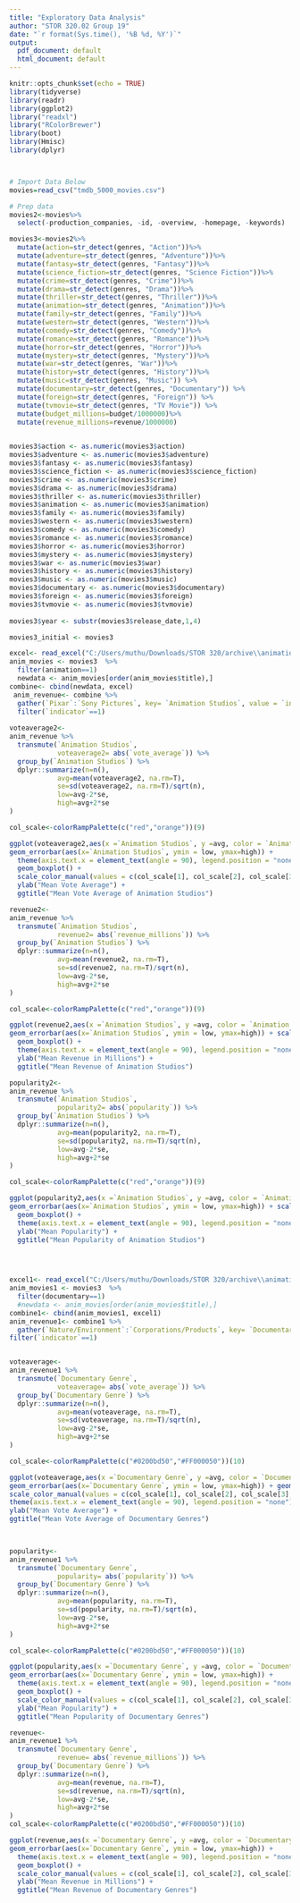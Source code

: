 ---
title: "Exploratory Data Analysis"
author: "STOR 320.02 Group 19"
date: "`r format(Sys.time(), '%B %d, %Y')`"
output:
  pdf_document: default
  html_document: default
---

```{r setup, include=FALSE}
knitr::opts_chunk$set(echo = TRUE)
library(tidyverse)
library(readr)
library(ggplot2)
library("readxl")
library("RColorBrewer")
library(boot)
library(Hmisc)
library(dplyr)



# Import Data Below
movies=read_csv("tmdb_5000_movies.csv")

# Prep data
movies2<-movies%>%
  select(-production_companies, -id, -overview, -homepage, -keywords)

movies3<-movies2%>%
  mutate(action=str_detect(genres, "Action"))%>%
  mutate(adventure=str_detect(genres, "Adventure"))%>%
  mutate(fantasy=str_detect(genres, "Fantasy"))%>%
  mutate(science_fiction=str_detect(genres, "Science Fiction"))%>%
  mutate(crime=str_detect(genres, "Crime"))%>%
  mutate(drama=str_detect(genres, "Drama"))%>%
  mutate(thriller=str_detect(genres, "Thriller"))%>%
  mutate(animation=str_detect(genres, "Animation"))%>%
  mutate(family=str_detect(genres, "Family"))%>%
  mutate(western=str_detect(genres, "Western"))%>%
  mutate(comedy=str_detect(genres, "Comedy"))%>%
  mutate(romance=str_detect(genres, "Romance"))%>%
  mutate(horror=str_detect(genres, "Horror"))%>%
  mutate(mystery=str_detect(genres, "Mystery"))%>%
  mutate(war=str_detect(genres, "War"))%>%
  mutate(history=str_detect(genres, "History"))%>%
  mutate(music=str_detect(genres, "Music")) %>%
  mutate(documentary=str_detect(genres, "Documentary")) %>%
  mutate(foreign=str_detect(genres, "Foreign")) %>%
  mutate(tvmovie=str_detect(genres, "TV Movie")) %>%
  mutate(budget_millions=budget/1000000)%>%
  mutate(revenue_millions=revenue/1000000)

  
movies3$action <- as.numeric(movies3$action)
movies3$adventure <- as.numeric(movies3$adventure)
movies3$fantasy <- as.numeric(movies3$fantasy)
movies3$science_fiction <- as.numeric(movies3$science_fiction)
movies3$crime <- as.numeric(movies3$crime)
movies3$drama <- as.numeric(movies3$drama)
movies3$thriller <- as.numeric(movies3$thriller)
movies3$animation <- as.numeric(movies3$animation)
movies3$family <- as.numeric(movies3$family)
movies3$western <- as.numeric(movies3$western)
movies3$comedy <- as.numeric(movies3$comedy)
movies3$romance <- as.numeric(movies3$romance)
movies3$horror <- as.numeric(movies3$horror)
movies3$mystery <- as.numeric(movies3$mystery)
movies3$war <- as.numeric(movies3$war)
movies3$history <- as.numeric(movies3$history)
movies3$music <- as.numeric(movies3$music)
movies3$documentary <- as.numeric(movies3$documentary)
movies3$foreign <- as.numeric(movies3$foreign)
movies3$tvmovie <- as.numeric(movies3$tvmovie)
  
movies3$year <- substr(movies3$release_date,1,4)

movies3_initial <- movies3

```

```{r}
excel<- read_excel("C:/Users/muthu/Downloads/STOR 320/archive\\animation.xlsx", sheet= "Sheet1")
anim_movies <- movies3  %>%
  filter(animation==1)
  newdata <- anim_movies[order(anim_movies$title),] 
combine<- cbind(newdata, excel)
 anim_revenue<- combine %>%
  gather(`Pixar`:`Sony Pictures`, key= `Animation Studios`, value = `indicator`) %>%
  filter(`indicator`==1)
 
voteaverage2<-
anim_revenue %>%
  transmute(`Animation Studios`,
            voteaverage2= abs(`vote_average`)) %>%
  group_by(`Animation Studios`) %>%
  dplyr::summarize(n=n(),
            avg=mean(voteaverage2, na.rm=T),
            se=sd(voteaverage2, na.rm=T)/sqrt(n),
            low=avg-2*se,
            high=avg+2*se
) 

col_scale<-colorRampPalette(c("red","orange"))(9) 

ggplot(voteaverage2,aes(x =`Animation Studios`, y =avg, color = `Animation Studios`),inherit.aes = FALSE) + 
geom_errorbar(aes(x=`Animation Studios`, ymin = low, ymax=high)) +
  theme(axis.text.x = element_text(angle = 90), legend.position = "none") +
  geom_boxplot() +
  scale_color_manual(values = c(col_scale[1], col_scale[2], col_scale[3], col_scale[4], col_scale[5], col_scale[6], col_scale[7], col_scale[8], col_scale[9])) +
  ylab("Mean Vote Average") +
  ggtitle("Mean Vote Average of Animation Studios") 

revenue2<-
anim_revenue %>%
  transmute(`Animation Studios`,
            revenue2= abs(`revenue_millions`)) %>%
  group_by(`Animation Studios`) %>%
  dplyr::summarize(n=n(),
            avg=mean(revenue2, na.rm=T),
            se=sd(revenue2, na.rm=T)/sqrt(n),
            low=avg-2*se,
            high=avg+2*se
) 

col_scale<-colorRampPalette(c("red","orange"))(9)

ggplot(revenue2,aes(x =`Animation Studios`, y =avg, color = `Animation Studios`),inherit.aes = FALSE) + 
geom_errorbar(aes(x=`Animation Studios`, ymin = low, ymax=high)) + scale_color_manual(values = c(col_scale[1], col_scale[2], col_scale[3], col_scale[4], col_scale[5], col_scale[6], col_scale[7], col_scale[8], col_scale[9])) +
  geom_boxplot() +
  theme(axis.text.x = element_text(angle = 90), legend.position = "none") +
  ylab("Mean Revenue in Millions") +
  ggtitle("Mean Revenue of Animation Studios") 

popularity2<-
anim_revenue %>%
  transmute(`Animation Studios`,
            popularity2= abs(`popularity`)) %>%
  group_by(`Animation Studios`) %>%
  dplyr::summarize(n=n(),
            avg=mean(popularity2, na.rm=T),
            se=sd(popularity2, na.rm=T)/sqrt(n),
            low=avg-2*se,
            high=avg+2*se
) 

col_scale<-colorRampPalette(c("red","orange"))(9)

ggplot(popularity2,aes(x =`Animation Studios`, y =avg, color = `Animation Studios`),inherit.aes = FALSE) + 
geom_errorbar(aes(x=`Animation Studios`, ymin = low, ymax=high)) + scale_color_manual(values = c(col_scale[1], col_scale[2], col_scale[3], col_scale[4], col_scale[5], col_scale[6], col_scale[7], col_scale[8], col_scale[9])) +
  geom_boxplot() +
  theme(axis.text.x = element_text(angle = 90), legend.position = "none") +
  ylab("Mean Popularity") +
  ggtitle("Mean Popularity of Animation Studios") 


  

```
```{r}
excel1<- read_excel("C:/Users/muthu/Downloads/STOR 320/archive\\animation1.xlsx", sheet= "Sheet2")
anim_movies1 <- movies3  %>%
  filter(documentary==1) 
  #newdata <- anim_movies[order(anim_movies$title),] 
combine1<- cbind(anim_movies1, excel1)
anim_revenue1<- combine1 %>%
  gather(`Nature/Environment`:`Corporations/Products`, key= `Documentary Genre`, value = `indicator`) %>%
filter(`indicator`==1) 


voteaverage<-
anim_revenue1 %>%
  transmute(`Documentary Genre`,
            voteaverage= abs(`vote_average`)) %>%
  group_by(`Documentary Genre`) %>%
  dplyr::summarize(n=n(),
            avg=mean(voteaverage, na.rm=T),
            se=sd(voteaverage, na.rm=T)/sqrt(n),
            low=avg-2*se,
            high=avg+2*se
) 

col_scale<-colorRampPalette(c("#0200bd50","#FF000050"))(10)

ggplot(voteaverage,aes(x =`Documentary Genre`, y =avg, color = `Documentary Genre`),inherit.aes = FALSE) + 
geom_errorbar(aes(x=`Documentary Genre`, ymin = low, ymax=high)) + geom_boxplot() +
scale_color_manual(values = c(col_scale[1], col_scale[2], col_scale[3], col_scale[4], col_scale[5], col_scale[6], col_scale[7], col_scale[8], col_scale[9], col_scale[10])) +
theme(axis.text.x = element_text(angle = 90), legend.position = "none") +
ylab("Mean Vote Average") +
ggtitle("Mean Vote Average of Documentary Genres") 


   
popularity<-
anim_revenue1 %>%
  transmute(`Documentary Genre`,
            popularity= abs(`popularity`)) %>%
  group_by(`Documentary Genre`) %>%
  dplyr::summarize(n=n(),
            avg=mean(popularity, na.rm=T),
            se=sd(popularity, na.rm=T)/sqrt(n),
            low=avg-2*se,
            high=avg+2*se
) 

col_scale<-colorRampPalette(c("#0200bd50","#FF000050"))(10)

ggplot(popularity,aes(x =`Documentary Genre`, y =avg, color = `Documentary Genre`),inherit.aes = FALSE) + 
geom_errorbar(aes(x=`Documentary Genre`, ymin = low, ymax=high)) +
  theme(axis.text.x = element_text(angle = 90), legend.position = "none") +
  geom_boxplot() +
  scale_color_manual(values = c(col_scale[1], col_scale[2], col_scale[3], col_scale[4], col_scale[5], col_scale[6], col_scale[7], col_scale[8], col_scale[9], col_scale[10])) +
  ylab("Mean Popularity") +
  ggtitle("Mean Popularity of Documentary Genres") 

revenue<-
anim_revenue1 %>%
  transmute(`Documentary Genre`,
            revenue= abs(`revenue_millions`)) %>%
  group_by(`Documentary Genre`) %>%
  dplyr::summarize(n=n(),
            avg=mean(revenue, na.rm=T),
            se=sd(revenue, na.rm=T)/sqrt(n),
            low=avg-2*se,
            high=avg+2*se
) 
col_scale<-colorRampPalette(c("#0200bd50","#FF000050"))(10)

ggplot(revenue,aes(x =`Documentary Genre`, y =avg, color = `Documentary Genre`),inherit.aes = FALSE) + 
geom_errorbar(aes(x=`Documentary Genre`, ymin = low, ymax=high)) +
  theme(axis.text.x = element_text(angle = 90), legend.position = "none") +
  geom_boxplot() +
  scale_color_manual(values = c(col_scale[1], col_scale[2], col_scale[3], col_scale[4], col_scale[5], col_scale[6], col_scale[7], col_scale[8], col_scale[9], col_scale[10])) +
  ylab("Mean Revenue in Millions") +
  ggtitle("Mean Revenue of Documentary Genres")


```